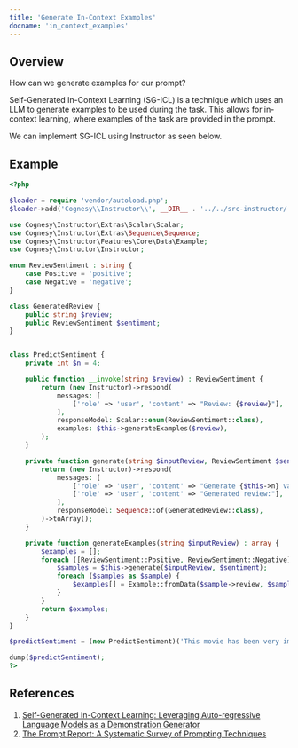 ```yaml
---
title: 'Generate In-Context Examples'
docname: 'in_context_examples'
---
```


## Overview

How can we generate examples for our prompt?

Self-Generated In-Context Learning (SG-ICL) is a technique which uses an LLM
to generate examples to be used during the task. This allows for in-context
learning, where examples of the task are provided in the prompt.

We can implement SG-ICL using Instructor as seen below.


## Example

```php
<?php

$loader = require 'vendor/autoload.php';
$loader->add('Cognesy\\Instructor\\', __DIR__ . '../../src-instructor/');

use Cognesy\Instructor\Extras\Scalar\Scalar;
use Cognesy\Instructor\Extras\Sequence\Sequence;
use Cognesy\Instructor\Features\Core\Data\Example;
use Cognesy\Instructor\Instructor;

enum ReviewSentiment : string {
    case Positive = 'positive';
    case Negative = 'negative';
}

class GeneratedReview {
    public string $review;
    public ReviewSentiment $sentiment;
}


class PredictSentiment {
    private int $n = 4;

    public function __invoke(string $review) : ReviewSentiment {
        return (new Instructor)->respond(
            messages: [
                ['role' => 'user', 'content' => "Review: {$review}"],
            ],
            responseModel: Scalar::enum(ReviewSentiment::class),
            examples: $this->generateExamples($review),
        );
    }

    private function generate(string $inputReview, ReviewSentiment $sentiment) : array {
        return (new Instructor)->respond(
            messages: [
                ['role' => 'user', 'content' => "Generate {$this->n} various {$sentiment->value} reviews based on the input review:\n{$inputReview}"],
                ['role' => 'user', 'content' => "Generated review:"],
            ],
            responseModel: Sequence::of(GeneratedReview::class),
        )->toArray();
    }

    private function generateExamples(string $inputReview) : array {
        $examples = [];
        foreach ([ReviewSentiment::Positive, ReviewSentiment::Negative] as $sentiment) {
            $samples = $this->generate($inputReview, $sentiment);
            foreach ($samples as $sample) {
                $examples[] = Example::fromData($sample->review, $sample->sentiment->value);
            }
        }
        return $examples;
    }
}

$predictSentiment = (new PredictSentiment)('This movie has been very impressive, even considering I lost half of the plot.');

dump($predictSentiment);
?>
```

## References

 1. [Self-Generated In-Context Learning: Leveraging Auto-regressive Language Models as a Demonstration Generator](https://arxiv.org/abs/2206.08082)
 2. [The Prompt Report: A Systematic Survey of Prompting Techniques](https://arxiv.org/abs/2406.06608)
